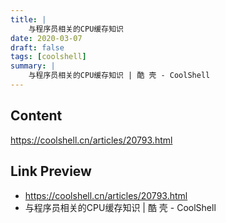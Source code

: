```yaml
---
title: |
    与程序员相关的CPU缓存知识
date: 2020-03-07
draft: false
tags: [coolshell]
summary: |
    与程序员相关的CPU缓存知识 | 酷 壳 - CoolShell
---
```


## Content

https://coolshell.cn/articles/20793.html

## Link Preview

- https://coolshell.cn/articles/20793.html
- 与程序员相关的CPU缓存知识 | 酷 壳 - CoolShell
